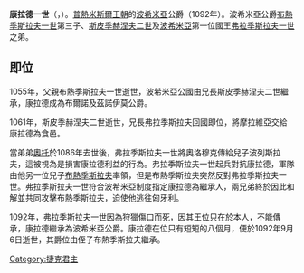 {{unreferenced|time=2014-06-23T10:27:46+00:00}}
'''康拉德一世'''（{{Lang-cs|Konrád I. Brněnsk}}，{{bd|？||1092年|9月6日}}）。[[普熱米斯爾王朝|普熱米斯爾王朝]]的[[波希米亞|波希米亞]]公爵（1092年）。波希米亞公爵[[布熱季斯拉夫一世|布熱季斯拉夫一世]]第三子、[[斯皮季赫涅夫二世|斯皮季赫涅夫二世]]及[[波希米亞|波希米亞]]第一位國王[[弗拉季斯拉夫二世|弗拉季斯拉夫一世]]之弟。

==即位==
1055年，父親布熱季斯拉夫一世逝世，波希米亞公國由兄長斯皮季赫涅夫二世繼承，康拉德成為布爾諾及茲諾伊莫公爵。

1061年，斯皮季赫涅夫二世逝世，兄長弗拉季斯拉夫回國即位，將摩拉維亞交給康拉德為食邑。

當弟弟[[奧洛穆克的奧托|奧托]]於1086年去世後，弗拉季斯拉夫一世將奧洛穆克傳給兒子波列斯拉夫，這被視為是損害康拉德利益的行為。弗拉季斯拉夫一世起兵對抗康拉德，軍隊由他另一位兒子[[布熱季斯拉夫二世|布熱季斯拉夫]]率領，但是布熱季斯拉夫突然反對弗拉季斯拉夫一世。弗拉季斯拉夫一世符合波希米亞制度指定康拉德為繼承人，兩兄弟終於因此和解並共同攻擊布熱季斯拉夫，迫使他逃往匈牙利。

1092年，弗拉季斯拉夫一世因為狩獵傷口而死，因其王位只在於本人，不能傳承，康拉德繼承為波希米亞公爵。康拉德在位只有短短的八個月，便於1092年9月6日逝世，其爵位由侄子布熱季斯拉夫繼承。

{{start box}}
{{S-hou|[[普熱米斯爾王朝|普熱米斯爾王朝]]||？|1092年|9月6日}}
{{S-reg}}
{{s-before|兄[[弗拉季斯拉夫二世|弗拉季斯拉夫一世]]（稱國王）|}}
{{s-title|[[捷克君主列表|波希米亞公爵]]|1092年}}
{{s-after|侄[[布熱季斯拉夫二世|布熱季斯拉夫二世]]}}
{{end box}}

{{Authority control}}
[[Category:捷克君主|Category:捷克君主]]